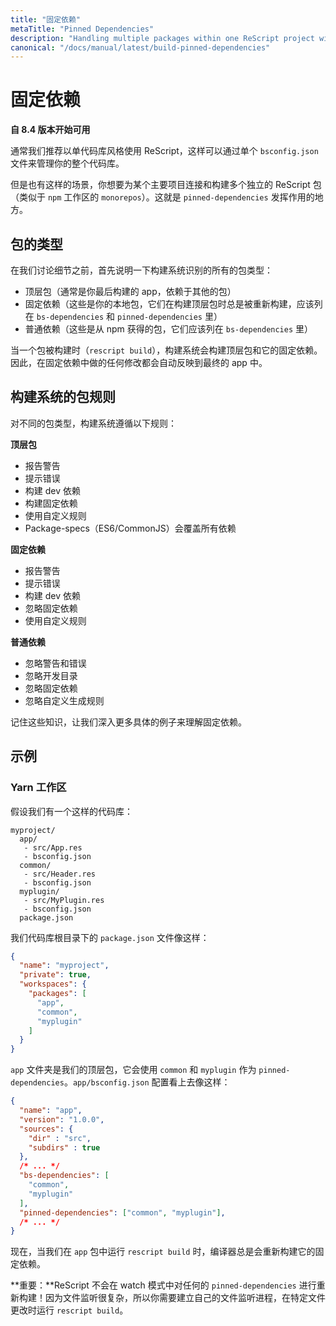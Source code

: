 ```yaml
---
title: "固定依赖"
metaTitle: "Pinned Dependencies"
description: "Handling multiple packages within one ReScript project with pinned dependencies"
canonical: "/docs/manual/latest/build-pinned-dependencies"
---
```


<!--
# Pinned Dependencies
-->
# 固定依赖

<!--
**Since 8.4**
-->

**自 8.4 版本开始可用**

<!--
Usually we'd recommend to use ReScript in a single-codebase style by using one `bsconfig.json` file for your whole codebase.
-->

通常我们推荐以单代码库风格使用 ReScript，这样可以通过单个 `bsconfig.json` 文件来管理你的整个代码库。

<!--
There are scenarios where you still want to connect and build multiple independent ReScript packages for one main project though (`npm` workspaces-like "monorepos"). This is where `pinned-dependencies` come into play.
-->

但是也有这样的场景，你想要为某个主要项目连接和构建多个独立的 ReScript 包（类似于 `npm` 工作区的 `monorepos`）。这就是 `pinned-dependencies` 发挥作用的地方。

<!--
## Package Types
-->
## 包的类型

<!--
Before we go into detail, let's first explain all the different package types recognized by the build system:
-->

在我们讨论细节之前，首先说明一下构建系统识别的所有的包类型：

<!--
- Toplevel (this is usually the final app you are building, which has dependencies to other packages)
- Pinned dependencies (these are your local packages that should always rebuild when you build your toplevel, those should be listed in `bs-dependencies` and `pinned-dependencies`)
- Normal dependencies (these are packages that are consumed from npm and listed via `bs-dependencies`)
-->

- 顶层包（通常是你最后构建的 app，依赖于其他的包）
- 固定依赖（这些是你的本地包，它们在构建顶层包时总是被重新构建，应该列在 `bs-dependencies` 和 `pinned-dependencies` 里）
- 普通依赖（这些是从 npm 获得的包，它们应该列在 `bs-dependencies` 里）

<!--
Whenever a package is being built (`rescript build`), the build system will build the toplevel package with its pinned-dependencies. So any changes made in a pinned dependency will automatically be reflected in the final app.
-->

当一个包被构建时（`rescript build`），构建系统会构建顶层包和它的固定依赖。因此，在固定依赖中做的任何修改都会自动反映到最终的 app 中。

<!--
## Build System Package Rules
-->
## 构建系统的包规则

<!--
The build system respects the following rules for each package type:
-->

对不同的包类型，构建系统遵循以下规则：

<!--
**Toplevel**
- Warnings reported
- Warn-error respected
- Builds dev dependencies
- Builds pinned dependencies
- Runs custom rules
- Package-specs like ES6/CommonJS overrides all its dependencies
-->

**顶层包**
- 报告警告
- 提示错误
- 构建 dev 依赖
- 构建固定依赖
- 使用自定义规则
- Package-specs（ES6/CommonJS）会覆盖所有依赖

<!--
**Pinned dependencies**
- Warnings reported
- Warn-error respected
- Ignores pinned dependencies
- Builds dev dependencies
- Runs custom rules
-->

**固定依赖**
- 报告警告
- 提示错误
- 构建 dev 依赖
- 忽略固定依赖
- 使用自定义规则

<!--
**Normal dependencies**
- Warnings, warn-error ignored
- Ignores dev directories
- Ignores pinned dependencies
- Ignores custom generator rules
-->

**普通依赖**
- 忽略警告和错误
- 忽略开发目录
- 忽略固定依赖
- 忽略自定义生成规则

<!--
So with that knowledge in mind, let's dive into some more concrete examples to see our pinned dependencies in action.
-->

记住这些知识，让我们深入更多具体的例子来理解固定依赖。

<!--
## Examples
-->
## 示例

<!--
### Yarn workspaces
-->
### Yarn 工作区

<!--
Let's assume we have a codebase like this:
-->

假设我们有一个这样的代码库：

```
myproject/
  app/
   - src/App.res
   - bsconfig.json
  common/
   - src/Header.res
   - bsconfig.json
  myplugin/
   - src/MyPlugin.res
   - bsconfig.json
  package.json
```

<!--
Our `package.json` file within our codebase root would look like this:
-->

我们代码库根目录下的 `package.json` 文件像这样：

```json
{
  "name": "myproject",
  "private": true,
  "workspaces": {
    "packages": [
      "app",
      "common",
      "myplugin"
    ]
  }
}
```


<!--
Our `app` folder would be our toplevel package, consuming our `common` and `myplugin` packages as `pinned-dependencies`. The configuration for `app/bsconfig.json` looks like this:
-->

`app` 文件夹是我们的顶层包，它会使用 `common` 和 `myplugin` 作为 `pinned-dependencies`。`app/bsconfig.json` 配置看上去像这样：

```json
{
  "name": "app",
  "version": "1.0.0",
  "sources": {
    "dir" : "src",
    "subdirs" : true
  },
  /* ... */
  "bs-dependencies": [
    "common",
    "myplugin"
  ],
  "pinned-dependencies": ["common", "myplugin"],
  /* ... */
}
```

<!--
Now, whenever we are running `rescript build` within our `app` package, the compiler would always rebuild any changes within its pinned dependencies as well.
-->

现在，当我们在 `app` 包中运行 `rescript build` 时，编译器总是会重新构建它的固定依赖。

<!--
**Important:** ReScript will not rebuild any `pinned-dependencies` in watch mode! This is due to the complexity of file watching, so you'd need to set up your own file-watcher process that runs `rescript build` on specific file changes.
-->

**重要：**ReScript 不会在 watch 模式中对任何的 `pinned-dependencies` 进行重新构建！因为文件监听很复杂，所以你需要建立自己的文件监听进程，在特定文件更改时运行 `rescript build`。
